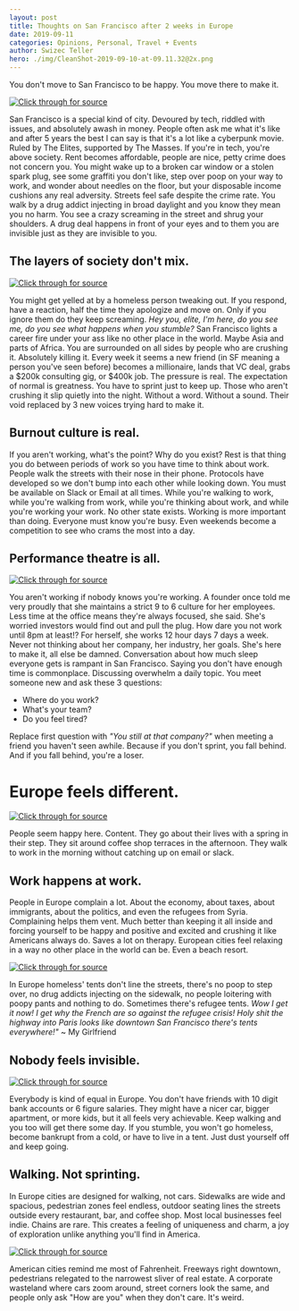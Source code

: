 ```yaml
---
layout: post
title: Thoughts on San Francisco after 2 weeks in Europe
date: 2019-09-11
categories: Opinions, Personal, Travel + Events
author: Swizec Teller
hero: ./img/CleanShot-2019-09-10-at-09.11.32@2x.png
---
```


You don't move to San Francisco to be happy. You move there to make it.



[![Click through for source](./img/screenshot-1568212048039.png)](https://www.youtube.com/watch?v=Tghs2QNYZ7o)

San Francisco is a special kind of city. Devoured by tech, riddled with issues, and absolutely awash in money. People often ask me what it's like and after 5 years the best I can say is that it's a lot like a cyberpunk movie. Ruled by The Elites, supported by The Masses. If you're in tech, you're above society. Rent becomes affordable, people are nice, petty crime does not concern you. You might wake up to a broken car window or a stolen spark plug, see some graffiti you don't like, step over poop on your way to work, and wonder about needles on the floor, but your disposable income cushions any real adversity. Streets feel safe despite the crime rate. You walk by a drug addict injecting in broad daylight and you know they mean you no harm. You see a crazy screaming in the street and shrug your shoulders. A drug deal happens in front of your eyes and to them you are invisible just as they are invisible to you.

## The layers of society don't mix.

[![Click through for source](./img/screenshot-1568212045865.png)](https://twitter.com/Swizec/status/1170241181680328706)

You might get yelled at by a homeless person tweaking out. If you respond, have a reaction, half the time they apologize and move on. Only if you ignore them do they keep screaming. _Hey you, elite, I'm here, do you see me, do you see what happens when you stumble?_ San Francisco lights a career fire under your ass like no other place in the world. Maybe Asia and parts of Africa. You are surrounded on all sides by people who are crushing it. Absolutely killing it. Every week it seems a new friend (in SF meaning a person you've seen before) becomes a millionaire, lands that VC deal, grabs a $200k consulting gig, or $400k job. The pressure is real. The expectation of normal is greatness. You have to sprint just to keep up. Those who aren't crushing it slip quietly into the night. Without a word. Without a sound. Their void replaced by 3 new voices trying hard to make it.

## Burnout culture is real.

If you aren't working, what's the point? Why do you exist? Rest is that thing you do between periods of work so you have time to think about work. People walk the streets with their nose in their phone. Protocols have developed so we don't bump into each other while looking down. You must be available on Slack or Email at all times. While you're walking to work, while you're walking from work, while you're thinking about work, and while you're working your work. No other state exists. Working is more important than doing. Everyone must know you're busy. Even weekends become a competition to see who crams the most into a day.

## Performance theatre is all.

[![Click through for source](./img/screenshot-1568212045334.png)](https://www.instagram.com/p/B1wdAHolNLE/)

You aren't working if nobody knows you're working. A founder once told me very proudly that she maintains a strict 9 to 6 culture for her employees. Less time at the office means they're always focused, she said. She's worried investors would find out and pull the plug. How dare you not work until 8pm at least!? For herself, she works 12 hour days 7 days a week. Never not thinking about her company, her industry, her goals. She's here to make it, all else be damned. Conversation about how much sleep everyone gets is rampant in San Francisco. Saying you don't have enough time is commonplace. Discussing overwhelm a daily topic. You meet someone new and ask these 3 questions:

-   Where do you work?
-   What's your team?
-   Do you feel tired?

Replace first question with _"You still at that company?"_ when meeting a friend you haven't seen awhile. Because if you don't sprint, you fall behind. And if you fall behind, you're a loser.

# Europe feels different.

[![Click through for source](./img/screenshot-1568212055228.png)](https://twitter.com/Swizec/status/1167004570091847680)

People seem happy here. Content. They go about their lives with a spring in their step. They sit around coffee shop terraces in the afternoon. They walk to work in the morning without catching up on email or slack.

## Work happens at work.

People in Europe complain a lot. About the economy, about taxes, about immigrants, about the politics, and even the refugees from Syria. Complaining helps them vent. Much better than keeping it all inside and forcing yourself to be happy and positive and excited and crushing it like Americans always do. Saves a lot on therapy. European cities feel relaxing in a way no other place in the world can be. Even a beach resort.

[![Click through for source](./img/screenshot-1568212045085.png)](https://www.instagram.com/p/B18AuE2l9rJ/)

In Europe homeless' tents don't line the streets, there's no poop to step over, no drug addicts injecting on the sidewalk, no people loitering with poopy pants and nothing to do. Sometimes there's refugee tents. _Wow I get it now! I get why the French are so against the refugee crisis! Holy shit the highway into Paris looks like downtown San Francisco there's tents everywhere!"_ ~ My Girlfriend

## Nobody feels invisible.

[![Click through for source](./img/screenshot-1568212045678.png)](https://twitter.com/Swizec/status/1169857748625809410)

Everybody is kind of equal in Europe. You don't have friends with 10 digit bank accounts or 6 figure salaries. They might have a nicer car, bigger apartment, or more kids, but it all feels very achievable. Keep walking and you too will get there some day. If you stumble, you won't go homeless, become bankrupt from a cold, or have to live in a tent. Just dust yourself off and keep going.

## Walking. Not sprinting.

In Europe cities are designed for walking, not cars. Sidewalks are wide and spacious, pedestrian zones feel endless, outdoor seating lines the streets outside every restaurant, bar, and coffee shop. Most local businesses feel indie. Chains are rare. This creates a feeling of uniqueness and charm, a joy of exploration unlike anything you'll find in America.

[![Click through for source](./img/screenshot-1568212045418.png)](https://www.instagram.com/p/B2Hgzy-FnbB/)

American cities remind me most of Fahrenheit. Freeways right downtown, pedestrians relegated to the narrowest sliver of real estate. A corporate wasteland where cars zoom around, street corners look the same, and people only ask "How are you" when they don't care. It's weird.

